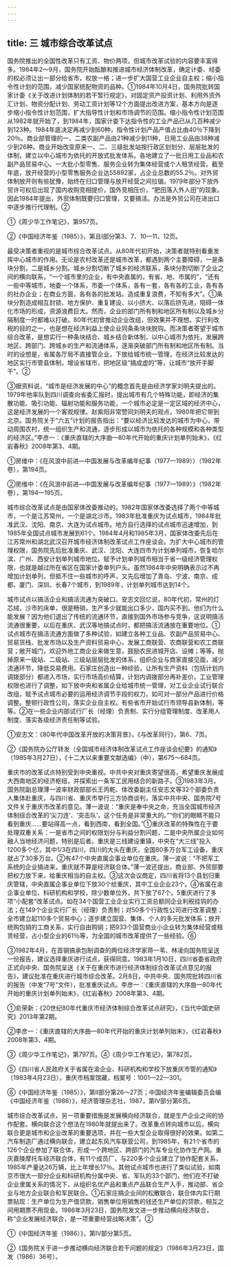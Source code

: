 ```yaml
---
---
---
```

title: 三 城市综合改革试点
---



国务院推出的全国性改革只有工资、物价两项，但城市改革试验的内容要丰富得多。1984年2～9月，国务院开始酝酿和推进城市经济体制改革，确定计委、经委的权必须让出一部分给省市，权放一格；进一步扩大国营工业企业自主权；缩小指令性计划的范围，减少国家统配物资的品种。①1984年10月4日，国务院批转国家计委《关于改进计划体制的若干暂行规定》，对固定资产投资计划、利用外资外汇计划、物资分配计划、劳动工资计划等12个方面提出改进方案，基本方向是逐步缩小指令性计划范围，扩大指导性计划和市场调节的范围。缩小指令性计划范围从1982年就开始了，到1984年，国家计委下达指令性的工业产品已从几百种减少到123种。1984年底决定再减少到60种，指令性计划产品产值占比由40％下降到20％。商业部管理的一、二类农副产品由21种减少到11种，日用工业品由38种减少到26种。商业开始改变原来一、二、三级批发站按行政区划划分、层层批发的体制，建立以中心城市为依托的开放式批发体系。各地建立了一批日用工业品和农副产品贸易中心。一大批小型零售、服务企业转为集体经营或个人租赁经营。截至年底，放开经营的小型零售服务企业达55892家，占企业总数的55.2％。对外贸体制放开则有些犹豫，始终在归口管理与放开经营之间拉锯。1979年部分下放外贸许可权后出现了国内收购竞相提价，国外竞相压价，“肥田落入外人田”的现象。因此1984年提出，外贸体制既要归口管理，又要搞活。办法是外贸公司在进出口中逐步推行代理制。②

①《周少华工作笔记》，第957页。

②《中国经济年鉴（1985）》，第且I部分第3、7、10—11、12页。

最受决策者重视的是城市综合改革试点。从80年代初开始，决策者就特别看重发挥中心城市的作用。无论是农村改革还是城市改革，都遇到两个主要障碍，一是条块分割，二是城乡分割。城乡分割切断了城乡的经济联系，条块分割切断了企业之间的横向联系，“一个城市里的企业，有中央直属的，有省、地、市属的”，“还有一些中等城市，地委一个体系，市委一个体系，各有一套，各有各的工业，各有各的社办企业；在商业方面，各有各的批发站。造成重复浪费，不知有多大”。①条块分割造成相互封锁、地方保护、重复建设、以小挤大、以落后挤先进，阻碍一体化市场的形成，资源浪费巨大。然而，企业的部门所有制和地区所有制以及城乡分隔制度一时都难以打破。80年代初曾推动企业改组，但效果并不理想。实行利改税的目的之一，也是想在经济利益上使企业同条条块块脱钩。而决策者寄望于城市综合改革，是想实行一种条块结合、城乡结合新体制，以中心城市为依托，发展跨地区、跨部门、跨城乡的生产和流通体系，逐渐突破部门所有制和地区所有制。当时的设想是，省属各厅局不直接管企业，下放给城市统一管理，在经济比较发达的地区实行市管县体制，增设省辖市，把地区级“搞成虚的”等，让城市“放开手脚干”。②

③据资料说，“城市是经济发展的中心”的概念首先是由经济学家刘明夫提出的。1979年他率队到四川调查向省委汇报时，提出城市有几个特殊功能，即经济的集散功能、吸引功能、辐射功能和服务功能，一个城市必定是一定区域的经济中心，这是经济发展的一个客观规律。赵紫阳非常赞同刘明夫的观点，1980年把它带到北京。国务院关于“六五”计划的报告指出：“要以经济比较发达的城市为中心，带动周围农村，统一组织生产和流通，逐步形成以城市为依托的各种规模和各种类型的经济区。”李彦一：《重庆直辖的大序曲—80年代开始的重庆计划单列始末》，《红岩春秋》2008年第3、4期。

①房维中：《在风浪中前进—中国发展与改革编年纪事（1977—1989））（1982年卷），第194页。

②房维中：《在风浪中前进—中国发展与改革编年纪事（1977—1989）》（1982年卷），第194—195页。

城市综合改革试点是由国家体改委推动的。1982年国家体改委选择了两个中等城市，一个是江苏常州，一个是湖北沙市。1983年批准重庆为试点城市，1984年批准武汉、沈阳、南京、大连为试点城市。地方自行选择的试点城市迅速增加，到1985年全国试点城市发展到61个。1984年4月和1985年3月，国家体改委先后在江苏常州和湖北武汉召开城市经济体制改革试点工作座谈会。为扩大中心城市的管理权限，国务院先后批准重庆、武汉、沈阳、大连四市为计划单列城市，恢复哈尔滨、广州、西安计划单列城市地位。赋予计划单列城市相当于省一级经济管理权限，也就是越过所在省区在国家计委单列户头。虽然1984年中央明确表示过不再增加计划单列，但抵不住一些城市的呼声，又先后增加了青岛、宁波、南京、成都、厦门、深圳、长春7个城市，到1989年，计划单列城市达到14个。

城市试点以搞活企业和搞活流通为突破口。安志文回忆说，80年代初，常州的灯芯绒，沙市的床单，很是畅销，生产多少就能出口多少，国内买不到。他们为什么能发展？因为他们退出了传统的流通环节，直接到国外市场参与竞争，这说明搞活流通很重要，以后在重庆、武汉等地搞试点时，都把搞活流通放在重要地位。①试点城市在搞活流通方面做了多种试验，如建立各种工业品、农副产品贸易中心、贸易货栈、批发市场以及生产资料贸易中心，发展工商联营、农商联营和农工商联营；敞开城门，欢迎外地工商企业来做生意，鼓励农民进城开店、设摊；等等。抛掉原来一级站、二级站、三级站层层批发的体系，组织企业与商家直接见面，减少流通环节，降低交易费用。石家庄创造出一种经验，让所有生产资料（包括计划内调拨部分）都进入市场，实行市场高价结算，计划内调拨部分再补差价。工业管理权限也进行了调整，如下放中央和省属企业给城市统一管理，对工业企业试行联合改组，赋予试点城市必要的运用经济调节手段的权力，如可对一部分产品进行价格调整。整顿行政性公司，落实企业自主权。有些省市开始试行市领导县新体制，等等。②在一些企业内部试行厂长（经理）负责制、实行分组管理制度、改革用人制度、落实各级经济责任制等试验。

①安志文：《80年代中国改革开放的决策背景》，《与改革同行》，第6、7页。

②《国务院办公厅转发（全国城市经济体制改革试点工作座谈会纪要》的通知》（1985年3月27日），《十二大以来重要文献选编》（中），第675～684页。

重庆市的改革试点特别受到中央重视。中共中央对重庆寄望很高，希望重庆发展成大西南地区的经济枢纽，并探索出一条军工民用结合的新路子。③1983年3月，国务院副总理薄一波率财政部部长王丙乾、体改委副主任安志文等32个部委负责人集体赴重庆，与四川省、重庆市举行三方协商谈判，落实中共中央、国务院7号文件关于重庆市改革的意见。薄一波说：“重庆是奉中央之命，充当全国城市经济体制综合改革的‘尖刀连’、‘突击队’，这个任务是非常重大的。”“你们的眼睛不能只看到重庆……要站得高一点，看到西南，看到全国。”①重庆改革的特殊性在于要处理双重关系：一是省市之间的权限划分与利益分割问题，二是中央所属企业如何融人当地经济问题，特别是后者。重庆是三线建设重镇，中央在“大三线”投入1200多个亿，其中1/3在四川，四川的大头在重庆，全国80多万台军工设备，重庆就占了30多万台。②有47个中央直属企事业单位在重庆。薄一波说：“不把军工系统的企业搞进来，重庆就不算是经济联合体。”薄一波还提出，商业部、外贸部要把权力放下来，给重庆相当的自主权。③这次会议商定，四川省将13个县划归重庆管辖，中央直属企事业单位下放30个给重庆，其中工业企业23个。④省属在渝企事业单位、科研机构和学校，除少数单位外，共下放了67个。5重庆进行了多项“小配套”改革试点。如在34个国营工业企业实行工资总额同企业利税挂钩的办法；在149个企业实行厂长（经理）负责制；对50多个行政性公司进行改革调整；全市建立起110多个贸易中心；逐步建立国营、集体、个人的多元批发体系；放开统购包销的工商关系，实行自由购销；把933个国营商业小企业转为集体经营或租赁经营，占小型企业的61％等，为全国的城市改革提供了一些经验。⑥

③1982年4月，在首钢搞承包制调查的两位经济学家蒋一苇、林凌向国务院呈送一份报告，建议选择重庆进行试点，获得同意。1983年1月10日，四川省委省政府正式向中央、国务院呈送《关于在重庆市进行经济体制综合改革试点意见的报告》，建议批准在重庆进行城市综合改革。2月8日，中共中央、国务院批转四川省的报告（中发“7号”文件），批准重庆试点。李彦一：《重庆直辖的大序曲—80年代开始的重庆计划单列始末》，《红岩春秋》2008年第3、4期。

①俞荣新：《20世纪80年代重庆市经济体制综合改革试点研究》，《当代中国史研究》2013年第2期。

②李彦一：《重庆直辖的大序曲—80年代开始的重庆计划单列始末》，《红岩春秋》2008年第3、4期。

③《周少华工作笔记》，第797页。④《周少华工作笔记》，第782页。

⑤《四川省人民政府关于省属在渝企业、科研机构和学校下放重庆市管的通知》（1983年4月23日），重庆市档案馆藏，档案号：1001—22—301。

⑥《中国经济年鉴（1985）》，第II部分第26～27页；中国经济年鉴编辑委员会编《中国经济年鉴（1986）》，经济管理杂志社，1987，第IV部分第6页。

城市综合改革试点，另一项重要措施是发展横向经济联合，就是生产企业之间的协作配套。横向联合这个想法在1980年就提出来了。改革重点转向城市以后，横向联合更是城市和企业改革的重要选项，并在一些大型企业取得很好的效果。如第二汽车制造厂通过横向联合，建立起东风汽车联营公司，到1985年，有21个省市的126个企业参加了联合体，形成一个跨地区、跨部门的汽车专业化协作生产网。重庆嘉陵摩托车经济联合体，有11个成员厂，与220多个企业建立了协作配套关系，1985年产量达26万辆，比上年增长17％。其他试点城市也进行了类似试验，如南京市很大一部分企业和科研机构分属中央、省、军队的33个部门，他们在不打破企业隶属关系的情况下，从组织名优产品和重点产品联合生产入手，推动部、省企业与地方企业联合和军民联合。①石家庄搞企业间的松散联合，联合体内实行期票贴现：生产单位为生产借贷款，销售单位用销售的钱还生产单位的贷款，相互之间用期票不用现金。1986年3月23日，国务院发文进一步推动横向经济联合，称“企业发展经济联合，是一项重要经营战略决策”。②

①《中国经济年鉴（1986）》，第IV部分第5页。

②《国务院关于进一步推动横向经济联合若干问题的规定》（1986年3月23日，国发〔1986〕36号）。